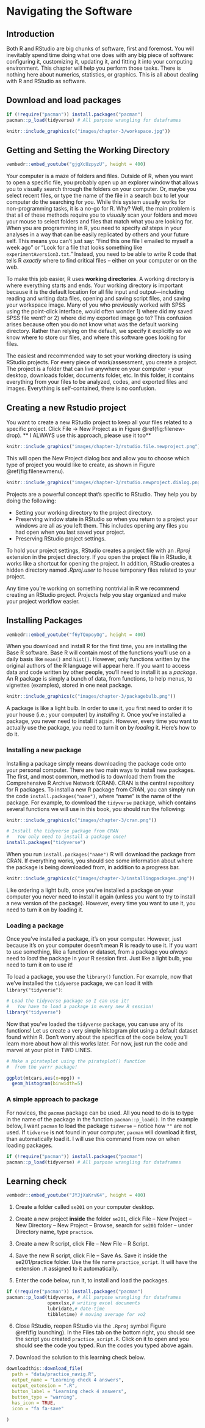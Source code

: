 
# Navigating the Software {#NavigatingTheSoftware}

## Introduction {-}


Both R and RStudio are big chunks of software, first and foremost. You will inevitably spend time doing what one does with any big piece of software: configuring it, customizing it, updating it, and fitting it into your computing environment. This chapter will help you perform those tasks. There is nothing here about numerics, statistics, or graphics. This is all about dealing with R and RStudio as software.

## Download and load packages {-}

```r
if (!require("pacman")) install.packages("pacman")
pacman::p_load(tidyverse) # All purpose wrangling for dataframes

```


```r
knitr::include_graphics(c("images/chapter-3/workspace.jpg"))
```


## Getting and Setting the Working Directory {#NAVIGATE-WORKING-DIRECTORY}

```r
vembedr::embed_youtube("gjgXcUzpyzU", height = 400)
```

Your computer is a maze of folders and files. Outside of R, when you want to open a specific file, you probably open up an explorer window that allows you to visually search through the folders on your computer. Or, maybe you select recent files, or type the name of the file in a search box to let your computer do the searching for you. While this system usually works for non-programming tasks, it is a no-go for R. Why? Well, the main problem is that all of these methods require you to *visually* scan your folders and move your mouse to select folders and files that match what you are looking for. When you are programming in R, you need to specify *all* steps in your analyses in a way that can be easily replicated by others and your future self. This means you can't just say: "Find this one file I emailed to myself a week ago" or "Look for a file that looks something like `experimentAversion3.txt`." Instead, you need to be able to write R code that tells R *exactly* where to find critical files -- either on your computer or on the web.

To make this job easier, R uses **working directories**. A working directory is where everything starts and ends. Your working directory is important because it is the default location for all file input and output—including reading and writing data files, opening and saving script files, and saving your workspace image. Many of you who previously worked with SPSS using the point-click interface, would often wonder 1) where did my saved SPSS file went? or 2) where did my exported image go to? This confusion arises because often you do not know what was the default working directory. Rather than relying on the default, we specify it explicitly so we know where to store our files, and where this software goes looking for files.


The easiest and recommended way to set your working directory is using RStudio projects. For every piece of work/assessment, you create a project. The project is a folder that can live anywhere on your computer - your desktop, downloads folder, documents folder, etc. In this folder, it contains everything from your files to be analyzed, codes, and exported files and images. Everything is self-contained, there is no confusion.

## Creating a new Rstudio project{#NAVIGATE-PROJECTS}

You want to create a new RStudio project to keep all your files related to a specific project. 
Click File → New Project as in Figure \@ref(fig:filenew-drop). ** I ALWAYS use this approach, please use it too**

```r
knitr::include_graphics("images/chapter-3/rstudio.file.newproject.png")
```

This will open the New Project dialog box and allow you to choose which type of project you would like to create, as shown in Figure \@ref(fig:filenewmenu).

```r
knitr::include_graphics("images/chapter-3/rstudio.newproject.dialog.png")
```

Projects are a powerful concept that's specific to RStudio. They help you by doing the following:

-  Setting your working directory to the project directory.
-  Preserving window state in RStudio so when you return to a project your windows are all as you left them. This includes opening any files you had open when you last saved your project. 
-  Preserving RStudio project settings.

To hold your project settings, RStudio creates a project file with an *.Rproj* extension in the project directory. If you open the project file in RStudio, it works like a shortcut for opening the project. In addition, RStudio creates a hidden directory named *.Rproj.user* to house temporary files related to your project. 

Any time you're working on something nontrivial in R we recommend creating an RStudio project. Projects help you stay organized and make your project workflow easier. 


## Installing Packages {#NAVIGATE-INSTALL-PACKAGE}

```r
vembedr::embed_youtube("f6yTQopoyOg", height = 400)
```

When you download and install R for the first time, you are installing the Base R software. Base R will contain most of the functions you'll use on a daily basis like `mean()` and `hist()`. However, only functions written by the original authors of the R language will appear here. If you want to access data and code written by other people, you'll need to install it as a *package*. An R package is simply a bunch of data, from functions, to help menus, to vignettes (examples), stored in one neat package.


```r
knitr::include_graphics(c("images/chapter-3/packagebulb.png"))
```


A package is like a light bulb. In order to use it, you first need to order it to your house (i.e.; your computer) by *installing* it. Once you've installed a package, you never need to install it again. However, every time you want to actually use the package, you need to turn it on  by *loading* it. Here's how to do it.


### Installing a new package

Installing a package simply means downloading the package code onto your personal computer. There are two main ways to install new packages. The first, and most common, method is to download them from the Comprehensive R Archive Network (CRAN). CRAN is the central repository for R packages. To install a new R package from CRAN, you can simply run the code `install.packages("name")`, where "name" is the name of the package. For example, to download the `tidyverse` package, which contains several functions we will use in this book, you should run the following:


```r
knitr::include_graphics(c("images/chapter-3/cran.png"))
```



```r
# Install the tidyverse package from CRAN
#   You only need to install a package once!
install.packages("tidyverse")
```


When you run `install.packages("name")` R will download the package from CRAN. If everything works, you should see some information about where the package is being downloaded from, in addition to a progress bar.

```r
knitr::include_graphics(c("images/chapter-3/installingpackages.png"))
```


Like ordering a light bulb, once you've installed a package on your computer you never need to install it again (unless you want to try to install a new version of the package). However, every time you want to use it, you need to turn it on by loading it.


### Loading a package

Once you've installed a package, it's on your computer. However, just because it's on your computer doesn't mean R is ready to use it. If you want to use something, like a function or dataset, from a package you *always* need to *load* the package in your R session first. Just like a light bulb, you need to turn it on to use it!

To load a package, you use the `library()` function. For example, now that we've installed the `tidyverse` package, we can load it with `library("tidyverse")`:

```r
# Load the tidyverse package so I can use it!
#   You have to load a package in every new R session!
library("tidyverse")
```


Now that you've loaded the `tidyverse` package, you can use any of its functions! Let us create a very simple histogram plot using a default dataset found within R.  Don't worry about the specifics of the code below, you'll learn more about how all this works later. For now, just run the code and marvel at your plot in TWO LINES.

```r
# Make a pirateplot using the pirateplot() function
#  from the yarrr package!

ggplot(mtcars,aes(x=mpg)) + 
  geom_histogram(binwidth=5)
```

### A simple approach to package

For novices, the  `pacman` package can be used. All you need to do is to type in the name of the package in the function `pacman::p_load()`. In the example below, I want `pacman` to load the package `tidverse` -- notice how `""` are not used. If `tidverse` is not found in your computer, `pacman` will download it first, than automatically load it. I will use this command from now on when loading packages.

```r

if (!require("pacman")) install.packages("pacman")
pacman::p_load(tidyverse) # All purpose wrangling for dataframes

```

## Learning check {#NAVIGATE-LEARNING-CHECK}

```r
vembedr::embed_youtube("JYJjXaKrvK4", height = 400)
```

1. Create a folder called `se201` on your computer desktop.

2. Create a new project **inside** the folder `se201`, click File -- New Project -- New Directory -- New Project -- Browse, search for `se201` folder -- under Directory name, type `practice`.

3. Create a new R script, click File -- New File -- R Script.

4. Save the new R script, click File -- Save As. Save it inside the se201/practice folder. Use the file name `practice_script`. It will have the extension `.R` assigned to it automatically.

5. Enter the code below, run it, to install and load the packages.

```r

if (!require("pacman")) install.packages("pacman")
pacman::p_load(tidyverse, # All purpose wrangling for dataframes
               openxlsx,# writing excel documents
               lubridate,# date-time 
               tibbletime) # moving average for vo2

```

6. Close RStudio, reopen RStudio via the `.Rproj` symbol Figure \@ref(fig:launching). In the Files tab on the bottom right, you should see the script you created `practice_script.R`. Click on it to open and you should see the code you typed. Run the codes you typed above again.

7. Download the solution to this learning check below.

```r
downloadthis::download_file(
  path = "data/practice_navig.R",
  output_name = "Learning check 4 answers",
  output_extension = ".R",
  button_label = "Learning check 4 answers",
  button_type = "warning",
  has_icon = TRUE,
  icon = "fa fa-save"
 
)
```